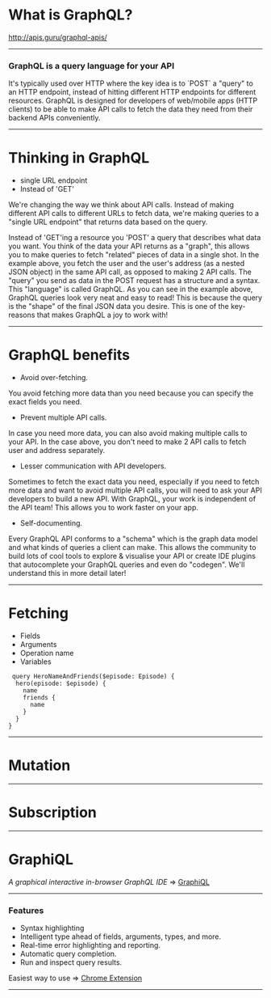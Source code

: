 


# What is GraphQL?

<Notes>http://apis.guru/graphql-apis/</Notes>

---

### GraphQL is a query language for your API

<Notes>
    It's typically used over HTTP where the key idea is to `POST` a "query" to
    an HTTP endpoint, instead of hitting different HTTP endpoints for different
    resources. GraphQL is designed for developers of web/mobile apps (HTTP
    clients) to be able to make API calls to fetch the data they need from their
    backend APIs conveniently.
</Notes>

---

# Thinking in GraphQL

-   single URL endpoint
-   Instead of 'GET'

<Notes>
We're changing the way we think about API calls. Instead of making different API calls to different URLs to fetch data, we're making queries to a "single URL endpoint" that returns data based on the query.

Instead of 'GET'ing a resource you 'POST' a query that describes what data you want.
You think of the data your API returns as a "graph", this allows you to make queries to fetch "related" pieces of data in a single shot. In the example above, you fetch the user and the user's address (as a nested JSON object) in the same API call, as opposed to making 2 API calls.
The "query" you send as data in the POST request has a structure and a syntax. This "language" is called GraphQL.
As you can see in the example above, GraphQL queries look very neat and easy to read! This is because the query is the "shape" of the final JSON data you desire. This is one of the key-reasons that makes GraphQL a joy to work with!

</Notes>

---

# GraphQL benefits

-   Avoid over-fetching.

<Notes>
    You avoid fetching more data than you need because you can specify the exact
    fields you need.
</Notes>

-   Prevent multiple API calls.

<Notes>
    In case you need more data, you can also avoid making multiple calls to your
    API. In the case above, you don't need to make 2 API calls to fetch user and
    address separately.
</Notes>

-   Lesser communication with API developers.

<Notes>
    Sometimes to fetch the exact data you need, especially if you need to fetch
    more data and want to avoid multiple API calls, you will need to ask your
    API developers to build a new API. With GraphQL, your work is independent of
    the API team! This allows you to work faster on your app.
</Notes>

-   Self-documenting.

<Notes>
    Every GraphQL API conforms to a "schema" which is the graph data model and
    what kinds of queries a client can make. This allows the community to build
    lots of cool tools to explore &amp; visualise your API or create IDE plugins
    that autocomplete your GraphQL queries and even do "codegen". We'll
    understand this in more detail later!
</Notes>

---

# Fetching

-   Fields
-   Arguments
-   Operation name
-   Variables

```
 query HeroNameAndFriends($episode: Episode) {
  hero(episode: $episode) {
    name
    friends {
      name
    }
  }
}
```

---

# Mutation

---

# Subscription

---

# GraphiQL

_A graphical interactive in-browser GraphQL IDE_ => [GraphiQL](https://github.com/graphql/graphiql)

---

### Features

-   Syntax highlighting
-   Intelligent type ahead of fields, arguments, types, and more.
-   Real-time error highlighting and reporting.
-   Automatic query completion.
-   Run and inspect query results.

Easiest way to use => [Chrome Extension](https://chrome.google.com/webstore/detail/chromeiql/fkkiamalmpiidkljmicmjfbieiclmeij)

---

<GraphiqlComponent />
